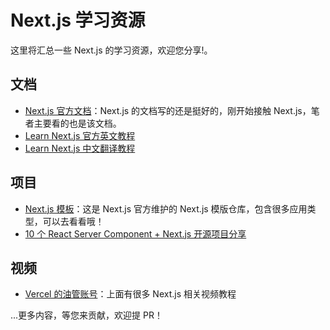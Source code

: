 # Next.js 学习资源

这里将汇总一些 Next.js 的学习资源，欢迎您分享!。

## 文档

* [Next.js 官方文档](https://nextjs.org/docs)：Next.js 的文档写的还是挺好的，刚开始接触 Next.js，笔者主要看的也是该文档。
* [Learn Next.js 官方英文教程](https://nextjs.org/learn)
* [Learn Next.js 中文翻译教程](https://qufei1993.github.io/nextjs-learn-cn/)

## 项目
* [Next.js 模板](https://vercel.com/templates?framework=next.js)：这是 Next.js 官方维护的 Next.js 模版仓库，包含很多应用类型，可以去看看哦！
* [10 个 React Server Component + Next.js 开源项目分享](https://mp.weixin.qq.com/s/hTM4hhL-ytcLJO-r8n_46w)

## 视频

* [Vercel 的油管账号](https://www.youtube.com/@VercelHQ/videos)：上面有很多 Next.js 相关视频教程

...更多内容，等您来贡献，欢迎提 PR！


